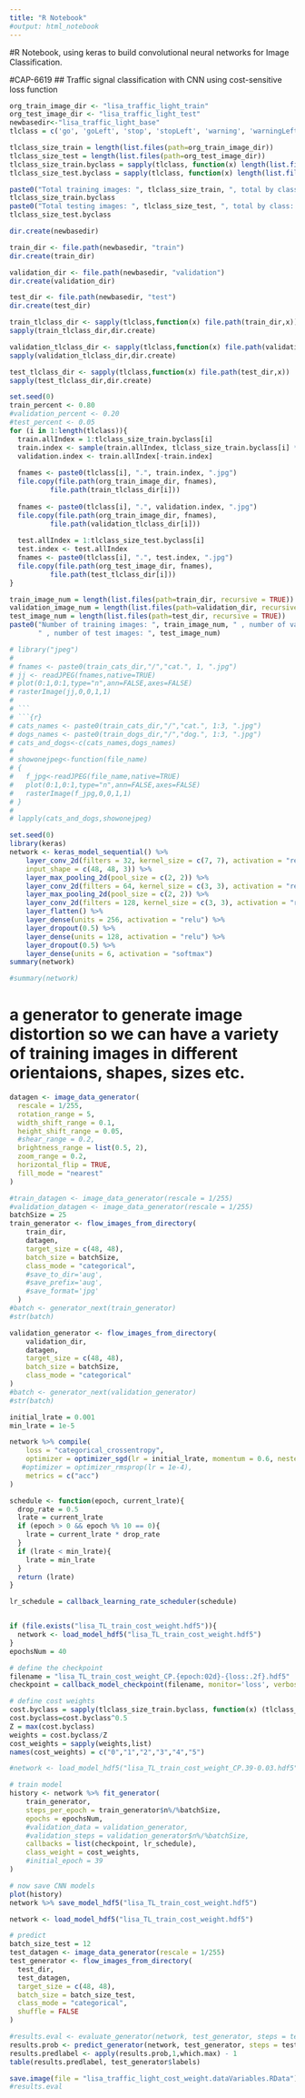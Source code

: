 ---
title: "R Notebook"
#output: html_notebook
---

#R Notebook, using keras to build convolutional neural networks for Image Classification. 

#CAP-6619
## Traffic signal classification with CNN using cost-sensitive loss function
```{r}
org_train_image_dir <- "lisa_traffic_light_train"
org_test_image_dir <- "lisa_traffic_light_test"
newbasedir<-"lisa_traffic_light_base"
tlclass = c('go', 'goLeft', 'stop', 'stopLeft', 'warning', 'warningLeft')

tlclass_size_train = length(list.files(path=org_train_image_dir))
tlclass_size_test = length(list.files(path=org_test_image_dir))
tlclass_size_train.byclass = sapply(tlclass, function(x) length(list.files(path=org_train_image_dir, pattern = paste0(x,"\\."))))
tlclass_size_test.byclass = sapply(tlclass, function(x) length(list.files(path=org_test_image_dir, pattern = paste0(x,"\\."))))

paste0("Total training images: ", tlclass_size_train, ", total by class: ", sum(tlclass_size_train.byclass))
tlclass_size_train.byclass
paste0("Total testing images: ", tlclass_size_test, ", total by class: ", sum(tlclass_size_test.byclass))
tlclass_size_test.byclass

dir.create(newbasedir)

train_dir <- file.path(newbasedir, "train")
dir.create(train_dir)

validation_dir <- file.path(newbasedir, "validation")
dir.create(validation_dir)

test_dir <- file.path(newbasedir, "test")
dir.create(test_dir)

train_tlclass_dir <- sapply(tlclass,function(x) file.path(train_dir,x))
sapply(train_tlclass_dir,dir.create)

validation_tlclass_dir <- sapply(tlclass,function(x) file.path(validation_dir,x))
sapply(validation_tlclass_dir,dir.create)

test_tlclass_dir <- sapply(tlclass,function(x) file.path(test_dir,x))
sapply(test_tlclass_dir,dir.create)
```

```{r}
set.seed(0)
train_percent <- 0.80
#validation_percent <- 0.20
#test_percent <- 0.05
for (i in 1:length(tlclass)){
  train.allIndex = 1:tlclass_size_train.byclass[i]
  train.index <- sample(train.allIndex, tlclass_size_train.byclass[i] * train_percent, replace = FALSE)
  validation.index <- train.allIndex[-train.index]
  
  fnames <- paste0(tlclass[i], ".", train.index, ".jpg")
  file.copy(file.path(org_train_image_dir, fnames), 
          file.path(train_tlclass_dir[i])) 
  
  fnames <- paste0(tlclass[i], ".", validation.index, ".jpg")
  file.copy(file.path(org_train_image_dir, fnames), 
          file.path(validation_tlclass_dir[i])) 
  
  test.allIndex = 1:tlclass_size_test.byclass[i]
  test.index <- test.allIndex
  fnames <- paste0(tlclass[i], ".", test.index, ".jpg")
  file.copy(file.path(org_test_image_dir, fnames), 
          file.path(test_tlclass_dir[i])) 
}
```

```{r}
train_image_num = length(list.files(path=train_dir, recursive = TRUE))
validation_image_num = length(list.files(path=validation_dir, recursive = TRUE))
test_image_num = length(list.files(path=test_dir, recursive = TRUE))
paste0("Number of training images: ", train_image_num, " , number of validation images: ", validation_image_num,
       " , number of test images: ", test_image_num)
```

```{r}
# library("jpeg")
# 
# fnames <- paste0(train_cats_dir,"/","cat.", 1, ".jpg")
# jj <- readJPEG(fnames,native=TRUE)
# plot(0:1,0:1,type="n",ann=FALSE,axes=FALSE)
# rasterImage(jj,0,0,1,1)
# 
# ```
# ```{r}
# cats_names <- paste0(train_cats_dir,"/","cat.", 1:3, ".jpg")
# dogs_names <- paste0(train_dogs_dir,"/","dog.", 1:3, ".jpg")
# cats_and_dogs<-c(cats_names,dogs_names)
# 
# showonejpeg<-function(file_name)
# {
#   f_jpg<-readJPEG(file_name,native=TRUE)
#   plot(0:1,0:1,type="n",ann=FALSE,axes=FALSE)
#   rasterImage(f_jpg,0,0,1,1)
# }
# 
# lapply(cats_and_dogs,showonejpeg)
```


```{r}
set.seed(0)
library(keras)
network <- keras_model_sequential() %>%
    layer_conv_2d(filters = 32, kernel_size = c(7, 7), activation = "relu",
    input_shape = c(48, 48, 3)) %>%
    layer_max_pooling_2d(pool_size = c(2, 2)) %>%
    layer_conv_2d(filters = 64, kernel_size = c(3, 3), activation = "relu") %>%
    layer_max_pooling_2d(pool_size = c(2, 2)) %>%
    layer_conv_2d(filters = 128, kernel_size = c(3, 3), activation = "relu") %>%
    layer_flatten() %>%
    layer_dense(units = 256, activation = "relu") %>%
    layer_dropout(0.5) %>%
    layer_dense(units = 128, activation = "relu") %>%
    layer_dropout(0.5) %>%
    layer_dense(units = 6, activation = "softmax")
summary(network)
```

```{r}

#summary(network)
```

# a generator to generate image distortion so we can have a variety of training images in different orientaions, shapes, sizes etc.
```{r}
datagen <- image_data_generator(
  rescale = 1/255,
  rotation_range = 5,
  width_shift_range = 0.1,
  height_shift_range = 0.05,
  #shear_range = 0.2,
  brightness_range = list(0.5, 2),
  zoom_range = 0.2,
  horizontal_flip = TRUE,
  fill_mode = "nearest"
)

```

```{r}
#train_datagen <- image_data_generator(rescale = 1/255)
#validation_datagen <- image_data_generator(rescale = 1/255)
batchSize = 25
train_generator <- flow_images_from_directory(
    train_dir,
    datagen,
    target_size = c(48, 48),
    batch_size = batchSize,
    class_mode = "categorical",
    #save_to_dir='aug',
    #save_prefix='aug',
    #save_format='jpg'
  )
#batch <- generator_next(train_generator)
#str(batch)
```

```{r}
validation_generator <- flow_images_from_directory(
    validation_dir,
    datagen,
    target_size = c(48, 48),
    batch_size = batchSize,
    class_mode = "categorical"
)
#batch <- generator_next(validation_generator)
#str(batch)
```

```{r}
initial_lrate = 0.001
min_lrate = 1e-5

network %>% compile(
    loss = "categorical_crossentropy",
    optimizer = optimizer_sgd(lr = initial_lrate, momentum = 0.6, nesterov = TRUE),
   #optimizer = optimizer_rmsprop(lr = 1e-4),
    metrics = c("acc")
)

schedule <- function(epoch, current_lrate){
  drop_rate = 0.5
  lrate = current_lrate
  if (epoch > 0 && epoch %% 10 == 0){
    lrate = current_lrate * drop_rate
  }
  if (lrate < min_lrate){
    lrate = min_lrate
  }
  return (lrate)
}

lr_schedule = callback_learning_rate_scheduler(schedule)


if (file.exists("lisa_TL_train_cost_weight.hdf5")){
  network <- load_model_hdf5("lisa_TL_train_cost_weight.hdf5")
}
epochsNum = 40

# define the checkpoint
filename = "lisa_TL_train_cost_weight_CP.{epoch:02d}-{loss:.2f}.hdf5"
checkpoint = callback_model_checkpoint(filename, monitor='loss', verbose=1, save_best_only=TRUE, mode='min')

# define cost weights
cost.byclass = sapply(tlclass_size_train.byclass, function(x) (tlclass_size_train / x))
cost.byclass=cost.byclass^0.5
Z = max(cost.byclass)
weights = cost.byclass/Z
cost_weights = sapply(weights,list)
names(cost_weights) = c("0","1","2","3","4","5")

#network <- load_model_hdf5("lisa_TL_train_cost_weight_CP.39-0.03.hdf5")

# train model
history <- network %>% fit_generator(
    train_generator,
    steps_per_epoch = train_generator$n%/%batchSize,
    epochs = epochsNum,
    #validation_data = validation_generator,
    #validation_steps = validation_generator$n%/%batchSize,
    callbacks = list(checkpoint, lr_schedule),
    class_weight = cost_weights,
    #initial_epoch = 39
)

# now save CNN models
plot(history)
network %>% save_model_hdf5("lisa_TL_train_cost_weight.hdf5")
```

```{r}
network <- load_model_hdf5("lisa_TL_train_cost_weight.hdf5")

# predict
batch_size_test = 12
test_datagen <- image_data_generator(rescale = 1/255)
test_generator <- flow_images_from_directory(
  test_dir,
  test_datagen,
  target_size = c(48, 48),
  batch_size = batch_size_test,
  class_mode = "categorical",
  shuffle = FALSE
)

#results.eval <- evaluate_generator(network, test_generator, steps = test_generator$n%/%batch_size_test)
results.prob <- predict_generator(network, test_generator, steps = test_generator$n%/%batch_size_test)
results.predlabel <- apply(results.prob,1,which.max) - 1
table(results.predlabel, test_generator$labels)

save.image(file = "lisa_traffic_light_cost_weight.dataVariables.RData")
#results.eval
```